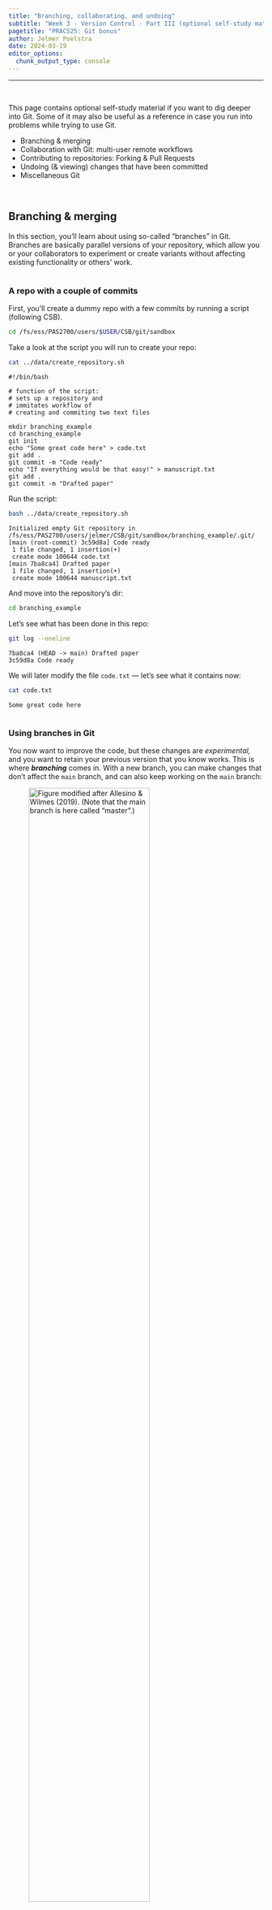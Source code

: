 ```yaml
---
title: "Branching, collaborating, and undoing"
subtitle: "Week 3 - Version Control - Part III (optional self-study material)"
pagetitle: "PRACS25: Git bonus"
author: Jelmer Poelstra
date: 2024-03-19
editor_options: 
  chunk_output_type: console
---
```


--------------------------------------------------------------------------------

<br>

This page contains optional self-study material if you want to dig deeper into Git.
Some of it may also be useful as a reference in case you run into problems while
trying to use Git.

- Branching & merging
- Collaboration with Git: multi-user remote workflows
- Contributing to repositories: Forking & Pull Requests
- Undoing (& viewing) changes that have been committed
- Miscellaneous Git

<br>

## Branching & merging

In this section, you'll learn about using so-called "branches" in Git.
Branches are basically parallel versions of your repository,
which allow you or your collaborators to experiment or create variants without
affecting existing functionality or others' work.

<hr style="height:1pt; visibility:hidden;" />

### A repo with a couple of commits

First, you'll create a dummy repo with a few commits by running a script (following CSB).
  
```sh
cd /fs/ess/PAS2700/users/$USER/CSB/git/sandbox
```

Take a look at the script you will run to create your repo:

```bash
cat ../data/create_repository.sh
```
```bash-out
#!/bin/bash

# function of the script:
# sets up a repository and
# immitates workflow of
# creating and commiting two text files

mkdir branching_example
cd branching_example
git init
echo "Some great code here" > code.txt
git add .
git commit -m "Code ready"
echo "If everything would be that easy!" > manuscript.txt 
git add .
git commit -m "Drafted paper"
```

Run the script:

```bash
bash ../data/create_repository.sh
```
```bash-out
Initialized empty Git repository in /fs/ess/PAS2700/users/jelmer/CSB/git/sandbox/branching_example/.git/
[main (root-commit) 3c59d8a] Code ready
 1 file changed, 1 insertion(+)
 create mode 100644 code.txt
[main 7ba8ca4] Drafted paper
 1 file changed, 1 insertion(+)
 create mode 100644 manuscript.txt
```

And move into the repository's dir:

```bash
cd branching_example
```

Let's see what has been done in this repo:
  
```sh
git log --oneline
```
```bash-out
7ba8ca4 (HEAD -> main) Drafted paper
3c59d8a Code ready
```
We will later modify the file `code.txt` --- let's see what it contains now:  
  
```sh
cat code.txt
```
```bash-out
Some great code here
```

<hr style="height:1pt; visibility:hidden;" />

### Using branches in Git

You now want to improve the code, but these changes are *experimental,*
and you want to retain your previous version that you know works.
This is where ***branching*** comes in.
With a new branch, you can make changes that don't affect the `main` branch,
and can also keep working on the `main` branch:

![Figure modified after Allesino & Wilmes (2019).<br>(Note that the `main` branch is here called "master".)](img/csb-branch-intro.png){fig-align="center" width="75%"}

#### Creating a new branch

First, create a new branch as follows, naming it `fastercode`:
  
```sh
git branch fastercode
```

List the branches:

```sh
# Without args, git branch will list the branches
git branch
```
```bash-out
  fastercode
* main
```

It turns out that you created a new branch *but are still on the main branch*,
as the **`*`** indicates.

You can **switch branches** with `git checkout`:
  
```sh
git checkout fastercode
```
```bash-out
Switched to branch 'fastercode'
```

And confirm your switch with `git branch`:

```bash
git branch
```
```bash-out
* fastercode
  main
```

Note that you can also tell from the `git status` output on which branch you are:

```bash
git status
```
```bash-out
On branch fastercode
nothing to commit, working tree clean
```

<hr style="height:1pt; visibility:hidden;" />

#### Making experimental changes on the new branch

You edit the code, stage and commit the changes:
  
```sh
echo "Yeah, faster code" >> code.txt
cat code.txt
```
```bash-out
Some great code here
Yeah, faster code
```

```bash
git add code.txt
git commit -m "Managed to make code faster"
```
```bash-out
[fastercode 21f1828] Managed to make code faster
 1 file changed, 1 insertion(+)
```

Let's check the log again, which tells you that the last commit was made on the
`fastercode` branch:
  
```sh
git log --oneline
```
```bash-out
21f1828 (HEAD -> fastercode) Managed to make code faster
7ba8ca4 (main) Drafted paper
3c59d8a Code ready
```

<hr style="height:1pt; visibility:hidden;" />

#### Moving back to the `main` branch

You need to switch gears and add references to the paper draft.
Since this has nothing to do with your attempt at faster code,
you should make these changes **back on the `main` branch**:
  
```sh
# Move back to the 'main' branch
git checkout main
```
```bash-out
Switched to branch 'main'
```

What does `code.txt`, which we edited on `fastercode`, now look like?
  
```sh
cat code.txt
```
```bash-out
Some great code here
```

So, by switching between branches, your working dir contents has changed!

Now, while still on the `main` branch, add the reference, stage and commit:

```sh
echo "Marra et al. 2014" > references.txt
git add references.txt
git commit -m "Fixed the references"
```
```bash-out
[main 1bf123f] Fixed the references
 1 file changed, 1 insertion(+)
 create mode 100644 references.txt
```

Now that you've made changes to both branches,
let's see the log in "graph" format with `--graph`,
also listing all branches with `--all`
--- note how it tries to depict these branches:
  
```sh
git log --oneline --graph --all
```
```bash-out
* 1bf123f (HEAD -> main) Fixed the references
| * 21f1828 (fastercode) Managed to make code faster
|/  
* 7ba8ca4 Drafted paper
* 3c59d8a Code ready
```

<hr style="height:1pt; visibility:hidden;" />

#### Finishing up on the experimental branch

Earlier, you finished speeding up the code in the `fastercode` branch,
but you still need to document your changes. So, you go back:
  
```sh
git checkout fastercode
```
```bash-out
Switched to branch 'fastercode'
```

Do you still have the `references.txt` file from the `main` branch?
  
```sh
ls
```
```bash-out
code.txt  manuscript.txt
```
 
Nope, your working dir has changed again.

Then, add the "documentation" to the code, and stage and commit:

```sh
echo "# My documentation" >> code.txt
git add code.txt
git commit -m "Added comments to the code"
```
```bash-out
[fastercode d09f611] Added comments to the code
 1 file changed, 1 insertion(+)
```

Check the log graph:  

```sh
git log --oneline --all --graph
```
```bash-out
* d09f611 (HEAD -> fastercode) Added comments to the code
* 21f1828 Managed to make code faster
| * 1bf123f (main) Fixed the references
|/  
* 7ba8ca4 Drafted paper
* 3c59d8a Code ready
```

<hr style="height:1pt; visibility:hidden;" />

#### Merging the branches

You're happy with the changes to the code, and want to make the `fastercode`
version *the default version of the code*.
This means you should merge the `fastercode` branch back into `main`.
To do so, you first have to move back to `main`:
  
```sh
git checkout main
```
```bash-out
Switched to branch 'main'
```

Now you are ready to merge with the `git merge` command.
You'll also have to provide a commit message,
*because a merge is always accompanied by a commit*:
  
```sh
git merge fastercode -m "Much faster version of code"
```
```bash-out
Merge made by the 'ort' strategy.
 code.txt | 2 ++
 1 file changed, 2 insertions(+)
```

Once again, check the log graph, which depicts the branches coming back together:

```sh
git log --oneline --all --graph
```
```bash-out
*   5bb84cd (HEAD -> main) Much faster version of code
|\  
| * d09f611 (fastercode) Added comments to the code
| * 21f1828 Managed to make code faster
* | 1bf123f Fixed the references
|/  
* 7ba8ca4 Drafted paper
* 3c59d8a Code ready
```

<hr style="height:1pt; visibility:hidden;" />

#### Cleaning up

You no longer need the `fastercode` branch, so you can delete it as follows:

```sh
git branch -d fastercode
```
```bash-out
Deleted branch fastercode (was d09f611).
```

<hr style="height:1pt; visibility:hidden;" />

### Branching and merging &ndash; Workflow summary

![Figure from after Allesino & Wilmes (2019)](img/csb-branch.png){fig-align="center" width="90%"}

#### Overview of commands used in the branching workflow 

```sh
# (NOTE: Don't run this)

# Create a new branch:
git branch mybranch

# Move to new branch:
git checkout mybranch

# Add and commit changes:
git add --all
git commit -m "my message"

# Done with branch - move back to main trunk and merge
git checkout main
git merge mybranch -m "Message for merge"

# And [optionally] delete the branch:
git -d mybranch
```

<hr style="height:1pt; visibility:hidden;" />

::: exercise
#### {{< fa user-edit >}} Exercise (Intermezzo 2.2)

- **(a)** Move to the directory `CSB/git/sandbox`.

<details><summary>Solution</summary>
```sh
cd /fs/ess/PAS2700/users/$USER/CSB/git/sandbox
```
</details>

- **(b)** Create a directory `thesis` and turn it into a Git repository.

<details><summary>Solution</summary>
```sh
mkdir thesis
cd thesis
git init
```
</details>

- **(c)** Create the file `introduction.txt` with the line *"Best introduction ever."*

<details><summary>Solution</summary>
```sh
echo "The best introduction ever" > introduction.txt
```
</details>

- **(d)** Stage `introduction.txt` and commit with the message *"Started introduction."*

<details><summary>Solution</summary>
```sh
git add introduction.txt
git commit -m "Started introduction"
```
</details>

----

- **(e)** Create the branch `newintro` and change into it.

<details><summary>Solution</summary>
```sh
git branch newintro
git checkout newintro
```
</details>

- **(f)** Overwrite the contents of `introduction.txt`,
  create a new file  `methods.txt`, stage, and commit.

<details><summary>Solution</summary>
```sh
echo "A much better introduction" > introduction.txt
touch methods.txt
git add --all
git commit -m "A new introduction and methods file"
```
</details>

- **(g)** Move back to `main`. What does your working directory look like now?

<details><summary>Solution</summary>
```sh
git checkout main
ls     # Changes made on the other branch are not visible here!
cat introduction.txt
```
</details>

- **(h)** Merge in the `newintro` branch, and confirm that the changes you
          made there are now in your working dir.

<details><summary>Solution</summary>
```sh
git merge newintro -m "New introduction"
ls
cat introduction.txt
```
</details>

- **(i)** *Bonus:* Delete the branch `newintro`.

<details><summary>Solution</summary>
```sh
git branch -d newintro
```
</details>
:::

<br>

## Collaboration with Git: multi-user remote workflows

In a multi-user workflow, your collaborator can make changes to the repository
(committing to local, then pushing to remote),
and you need to make sure that you stay up-to-date with these changes.

Synchronization between your and your collaborator's repository happens via the remote,
so now you will need a way to _download_ changes from the remote that your collaborator made.
This happens with the **`git pull`** command.

::: columns
::: {.column width="48%"}
![**A**<br>First, a second user, your collaborator, downloads (*clones*) the online repo. They should also receive admin rights on the repo (not shown - done on GitHub).](img/git-remote-mult-1.png){fig-align="center" width="100%"}
:::
::: {.column width="4%"}
:::
::: {.column width="48%"}
![**B**<br>Then, your collaborator commits changes to their local copy of the repository.](img/git-remote-mult-2.png){fig-align="center" width="100%"}
:::
:::

------

::: columns
::: {.column width="48%"}
![**C**<br>Before you can receive these changes, your collaborator will need to push their changes to the remote, which you can access too.](img/git-remote-mult-3.png){fig-align="center" width="100%"}
:::
::: {.column width="4%"}
:::
::: {.column width="48%"}
![**D**<br>To update your local repo with the changes made by your collaborator, you *pull* in the changes from the remote. Now all 3 copies of the repo are in sync again!](img/git-remote-mult-4.png){fig-align="center" width="100%"}
:::
:::

<hr style="height:1pt; visibility:hidden;" />

In a multi-user workflow,
changes made by different users are **shared via the online copy of the repo**.
But syncing is not automatic:

- Changes to your local repo remain local-only until you **push** to remote.
- Someone else's changes to the remote repo do not make it into your
  local repo until you **pull** from remote.

However, when your collaborator has made changes, Git _will_ tell you about "divergence"
between your local repository and the remote when you run `git status`:

```bash
# (Don't run this)
git status
```
![](img/git-sync.png){fig-align="left" width="60%"}

In a multi-user workflow, you should use use `git pull` often,
since staying up-to-date with your collaborator's changes will reduce the chances of
*[merge conflicts](w3_git3.qmd#merge-conflicts)*.

<hr style="height:1pt; visibility:hidden;" />

### Add a collaborator in GitHub

You can add a collaborator to a repository on GitHub as follows:

1. Go to the repository's settings:

![](img/github-repo-settings.png){fig-align="center" width="30%"}

2. Find and click `Manage access`:

![](img/github-repo-access.png){fig-align="center" width="30%"}

3. Click `Invite a collaborator`:

![](img/github-repo-collaborator.png){fig-align="center" width="30%"}

<hr style="height:1pt; visibility:hidden;" />

### Merge conflicts

A so-called **merge conflict** means that Git is not able to automatically merge
two branches, which occurs when all three of the following conditions are met:

- You try to merge two branches
  (including when pulling from remote: a pull includes a merge)
- One or more file changes have been committed on **_both_** of these
  branches since their divergence.
- Some of these changes were made in the same part(s) of file(s).

When this occurs, Git has no way of knowing which changes to keep,
and it will report a merge conflict as follows:

![](img/merge-conflict-start.png){fig-align="center" width="70%"}

#### Resolving a merge conflict

When Git reports a merge conflict, follow these steps:

1. Use **`git status`** to find the conflicting file(s).

![](img/merge-conflict-status.png){fig-align="center" width="70%"}

2. **Open and edit those file(s) manually** to a version that fixes the conflict (!).
   
   Note below that Git will have changed these file(s) to add the conflicting lines from both versions
   of the file, and to add marks that indicate which lines conflict.
   
   You have to manually change the contents in your text editor to keep the
   conflicting content that you want, and to remove the indicator marks that Git made.

   ```bash-out-solo
   On the Origin of Species       # Line preceding conflicting line
   <<<<<<< HEAD                   # GIT MARK 1: Next line = current branch
   Line 2 - from main             # Conflict line: current branch
   =======                        # GIT MARK 2: Dividing line
   Line 2 - from conflict-branch  # Conflict line: incoming branch
   >>>>>>> conflict-branch        # GIT MARK 3: Prev line = incoming branch
  ```

3. Use `git add` to tell Git you've resolved the conflict in a particular file:
  
   ```sh
   git add origin.txt
   ```

![](img/merge-conflict-resolved.png){fig-align="center" width="50%"}

4. Once all conflicts are resolved, use `git status` to check that all changes
   have been staged.
   Then, use `git commit` to finish the merge commit:

   ```sh
   git commit -m "Solved the merge conflict"
   ```

<hr style="height:1pt; visibility:hidden;" />

::: callout-tip
#### VS Code functionality for resolving Merge Conflicts

VS Code has some nice functionality to make Step 2 (resolving the conflict) easier:

```sh
code <conflicting-file>  # Open the file in VS Code
```

![](img/vs-code-merge-conflict.png){fig-align="center" width="70%"}

If you click on "*Accept Current Change*" or "*Accept Incoming Change*", etc.,
it will keep the desired lines and remove the Git indicator marks.
Then, save and exit.
:::

<br>

## Contributing to repositories: Forking & Pull Requests

### What can you do with someone else's GitHub repository?

In some cases, you may be interested in working in some way with someone else's
repository that you found on GitHub.
If you do not have rights to push, you can:
  
- **Clone** the repo and make changes locally (as we have been doing with the `CSB` repo).
  When you do this, you can also periodically pull to remain up-to-date with changes
  in the original repo. 
- **Fork** the repository on GitHub and develop it independently.
  Forking creates *a new personal GitHub repo*, to which you can push.
- Using a forked repo, you can also submit a **Pull Request** with proposed
  changes to the original repo:
  for example, if you've fixed a bug in someone else's program.

If you're actually collaborating on a project, though,
you should ask your collaborator to give you admin rights for the repo,
which makes things a lot easier than working via Pull Requests.

::: callout-tip
#### Forking, Pull Requests, and Issues are GitHub functionality, and not part of Git.
:::

#### Forking a GitHub repository

You can follow along by e.g. forking [my `originspecies` repo](https://github.com/jelmerp/originspecies).

- Go to a GitHub repository, and click the "**_Fork_**" button in the top-right:

![](img/github-fork.png){fig-align="center" width="50%"}

- You may be asked which account to fork to: select your account.
- Now, you have your own version of the repository, and it is labeled explicitly as a fork:

![](img/github-forked.png){fig-align="center" width="50%"}

#### Forking workflow

You can't directly modify the *original repository*, but you can:

- First, **modify your fork** (with local edits and pushing).
- Then, **submit a so-called Pull Request** to the owner of the original repo
  to pull in your changes.
- Also, you can also easily **keep your fork up-to-date** with changes to the
  original repository.

![[Figure from Happy Git and GitHub for the useR](https://happygitwithr.com/fork-and-clone.html)](img/fork-triangle-happy.png){fig-align="center" width="70%"}

<hr style="height:1pt; visibility:hidden;" />

#### Editing the forked repository

To clone your forked GitHub repository to a dir at OSC,
start by creating a dir there --- for example:

```bash
mkdir /fs/ess/PAS2700/users/$USER/week03/fork_test
cd /fs/ess/PAS2700/users/$USER/week03/fork_test
```

Then, find the URL for your forked GitHub repository by clicking the green `Code` button.
Make sure you get the SSH URL (rather than the HTTPS URL),
and click the clipboard button next to the URL to copy it:

![](img/github-ssh-url.png){fig-align="center" width="50%"}

Then, type `git clone` and a space, and paste the URL, e.g.:

```sh
git clone git@github.com:jelmerp/originspecies.git
```
```bash-out
Cloning into 'originspecies'...
remote: Enumerating objects: 31, done.
remote: Counting objects: 100% (31/31), done.
remote: Compressing objects: 100% (19/19), done.
remote: Total 31 (delta 4), reused 30 (delta 3), pack-reused 0
Receiving objects: 100% (31/31), done.
Resolving deltas: 100% (4/4), done.
```

Now, you can make changes to the repository in the familiar way, for example:

```sh
echo "# Chapter 1. Variation under domestication" > origin.txt
git add origin.txt
git commit -m "Suggested title for first chapter."
```

And note that you can push without any setup ---
because you cloned the repository, the remote setup is already done
(and you have permission to push because its your own repo on GitHub and you
have set up GitHub authentication):

```bash
git push
```

<hr style="height:1pt; visibility:hidden;" />

#### Creating a Pull Request

If you then go back to GitHub, you'll see that your forked repo is "*x commit(s) ahead*"
of the original repo:

![](img/github-fork-ahead.png){fig-align="center" width="90%"}

Click `Pull request`, and check whether the right repositories and branches
are being compared
(and here you can also see the changes that were made in the commits):

![](img/github-pr-compare.png){fig-align="center" width="90%"}

If it looks good, click the green `Create Pull Request` button:

![](img/github-pr.png){fig-align="center" width="90%"}

Give your Pull Request a title, and write a brief description of your changes:

![](img/github-pr-confirm.png){fig-align="center" width="85%"}

<hr style="height:1pt; visibility:hidden;" />

#### Keeping your fork up-to-date

As you saw, you can't directly *push* to original repo but instead have to submit
a Pull Request (yes, this terminology is confusing!).
  
But, you *can* create an ongoing connection to the original repo,
which you can use to periodically *pull* to keep your fork up-to-date.
This works similarly to connecting your own GitHub repo,
but you should give the remote a different nickname than `origin` --- the convention
is `upstream`:
  
```bash
# Add the "upstream" connection
git remote add upstream git@github.com:jelmerp/originspecies.git

# List the remotes:
git remote -v
```
```bash-out
origin   git@github.com:pallass-boszanger/originspecies.git  (fetch)
origin   git@github.com:pallass-boszanger/originspecies.git  (push)
upstream   git@github.com:jelmerp/originspecies.git  (fetch)
upstream   git@github.com:jelmerp/originspecies.git  (push)
```

```bash
# Pull from the upstream repository:
git pull upstream main
```

::: callout-tip
#### "*upstream*" is an arbitrary but convential name, compare with "origin" which is used for your *own* version of the online repo. 
:::

<br>

## Undoing (& viewing) changes that have been committed

Whereas on [the first Git page](w3_git1.qmd),
we learned about undoing changes that have _not_ been committed,
here you'll see how you can undo changes that have been committed.

<hr style="height:1pt; visibility:hidden;" />

### Viewing past versions of the repository

Before undoing committed changes, you may want to look at earlier states of your repo,
e.g. to know what to revert to:

- First, print an overview of past commits and their messages:

  ```sh
  # (NOTE: example code in this and the next few boxes - don't run as-is)
  git log --oneline
  ```

- Find a commit you want to go back to, and look around in the past:

  ```sh
  git checkout <sha-id> # Replace <sha-id> by an actual hash
  
  less myfile.txt       # Etc. ...
  ```

- Then, you can go back to where you were originally as follows:

  ```sh
  git checkout main
  ```

The next section will talk about strategies to move your repo back to an earlier
state that you found this way.

::: callout-tip
#### Just need to retrieve an older version of a single file?
If you just want to retrieve/restore an older version of a **single file**
that you found while browsing around in the past, then a quick way can be:
simply copy the file to a location outside of your repo, move yourself back to the "present",
and move the file back into your repo, now in the present.
:::

![A visual of using `git checkout` to view files from older versions of your repo.<br>Figure from <https://software-carpentry.org>.](img/git-checkout-softcarp.svg){fig-align="center" width="90%"}

::: callout-warning
### The multiple uses of `git checkout`
Note the confusing re-use of `git checkout`! We have now seen `git checkout` being used to:

- Move between branches
- Move to previous commits to explore (**figure below**)
- (Revert files back to previous states --- as an alternative to `git restore`)
:::

<hr style="height:1pt; visibility:hidden;" />

### Undoing entire commits

To undo commits, i.e. move the state of your repository back to how it was
before the commit you want to undo, there are two main commands:
  
- `git revert`: Undo the changes made by commits by reverting them in a new commit.
- `git reset`: Delete commits as if they were never made.

#### Undoing commits with `git revert`

A couple of examples of creating a new commit that will revert all changes made in the specified commit:
  
```sh
# Undo changes by the most recent commit:
git revert HEAD
  
# Undo changes by the second-to-last commit:
git revert HEAD^

# Undo changes by a commit identified by its checksum:
git revert e1c5739
```

#### Undoing commits with `git reset`

`git reset` is quite complicated as it has three modes
(`--hard`, `--mixed` (default), and `--soft`)
*and* can act either on individual files and on entire commits.
**To undo a commit, and:**

- Stage all changes made by that commit:

  ```sh
  # Resetting to the 2nd-to-last commit (HEAD^) => undoing the last commit
  git reset --soft HEAD^
  ```

- Put all changes made by that commit as uncomitted working-dir changes:

  ```sh
  # Note that '--mixed' is the default, so you could omit that
  git reset --mixed HEAD^
  ```

- Completely **discard** all changes made by that commit:

  ```sh
  git reset --hard HEAD^ 
  ```

::: callout-warning
### `git reset` erases history
Undoing with `git revert` is much safer than with `git reset`,
because `git revert` does not erase any history.

For this reason, some argue you should not use `git reset` on commits altogether.
At any rate, you should **never** use `git reset` for commits that have already 
been pushed online.
:::

<hr style="height:1pt; visibility:hidden;" />

### Viewing & reverting to earlier versions of files

Above, you learned to undo at a project/commit-wide level.
But you can also undo things for specific files:

1. Get a specific version of a file from a past commit:

   ```sh
   # Retrieve the version of README.md from the second-to-last commit
   git checkout HEAD^^ -- README.md
   ```
  
   ```bash
   # Or: Retrieve the version of README.md from a commit IDed by the checksum
   git checkout e1c5739 -- README.md
   ```
  
2. Now, your have the old version in the working dir & staged, which you can
   optionally check with:

   ```sh
   # Optional: check the file at the earlier state
   cat README.md
   git status
   ```

3. You can go on to commit this version from the past,
   or go back to the current version, as we will do below:

   ```sh
   git checkout HEAD -- README.md
   ```

::: callout-warning
#### Be careful with `git checkout`
Be careful with `git checkout`: any uncommitted changes to this file
would be overwritten by the past version you retrieve!
:::

<hr style="height:1pt; visibility:hidden;" />

An **alternative method** to view and revert to older versions of specific files
is to use `git show`.

- View a file from any commit as follows:

  ```bash
  # Retrieve the version of README.md from the last commit
  git show HEAD:README.md
  ```
  
  ```bash
  # Or: Retrieve the version of README.md from a commit IDed by the checksum
  git show ad4ca74:README.md
  ```

- Revert a file to a previous version:
  
  ```sh
  git show ad4ca74:README.md > README.md
  ```

<br>

## Miscellaneous Git

### Amending commits

Let's say you forgot to add a file to a commit,
or notice a silly typo in something we just committed.
Creating a separate commit for this seems "wasteful" or even confusing,
and including these changes along with others in a next commit is also likely
to be inappropriate.
In such cases, you can **_amend_ the previous commit**.

First, stage the forgotten or fixed file: 

```sh
# (NOTE: don't run this)
git add myfile.txt
```

Then, amend the commit,
adding `--no-edit` to indicate that you do not want change the commit message:
  
```sh
# (NOTE: don't run this)
git commit --amend --no-edit
```

::: callout-warning
#### Amending commits is a way of "changing history"
Because amending a commit "changes history", some recommend avoiding this altogether.
For sure, do **not** amend commits that have been published in (*pushed to*)
the online counterpart of the repo.
:::

<hr style="height:1pt; visibility:hidden;" />

### `git stash`

Git stash can be useful when you need to _pull from the remote_,
but have changes in your working dir that:
  
- Are not appropriate for a separate commit
- Are not worth starting a new branch for

Here is an example of the sequence of commands you can use in such cases.

1. Stash changes to tracked files with `git stash`:

   ```sh
   # (Note: add option '-u' if you need to include untracked files) 
   git stash
   ```

2. Pull from the remote repository:

   ```bash
   git pull
   ```

3. "Apply" (recover) the stashed changes back to your working dir:

   ```bash
   git stash apply
   ```

<hr style="height:1pt; visibility:hidden;" />

### A few more tips

- Git will not pay attention to *empty* directories in your working dir.
- You can create a new branch and move to it in one go using:
  
  ```sh
  git checkout -b <new-branch-name>
  ```

- To show commits in which a specific file was changed, you can simply use:

  ```sh
  git log <filename>
  ```

- "*Aliases*" (command shortcuts) can be useful with Git,
  and can be added in two ways:
  
  - By adding lines like the below to the `~/.gitconfig` file:
  
    ```bash-out
    [alias]
      hist = log --graph --pretty=format:'%h %ad | %s%d [%an]' --date=short
      last = log -1 HEAD  # Just show the last commit
    ```
  
  - With the `git config` command:
  
    ```sh
    git config --global alias.last "log -1 HEAD"
    ```

<br>
